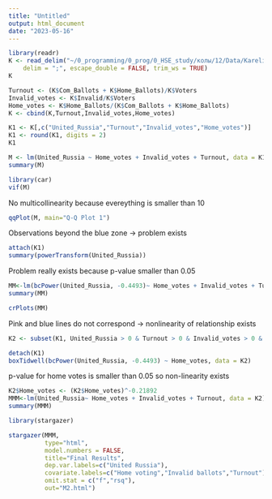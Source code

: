 ```yaml
---
title: "Untitled"
output: html_document
date: "2023-05-16"
---
```


```r
library(readr)
K <- read_delim("~/0_programming/0_prog/0_HSE_study/колы/12/Data/Karelia2016.csv", 
    delim = ";", escape_double = FALSE, trim_ws = TRUE)
K
```
```r
Turnout <- (K$Com_Ballots + K$Home_Ballots)/K$Voters
Invalid_votes <- K$Invalid/K$Voters
Home_votes <- K$Home_Ballots/(K$Com_Ballots + K$Home_Ballots)
K <- cbind(K,Turnout,Invalid_votes,Home_votes)
```
```r
K1 <- K[,c("United_Russia","Turnout","Invalid_votes","Home_votes")]
K1 <- round(K1, digits = 2)
K1
```
```r
M <- lm(United_Russia ~ Home_votes + Invalid_votes + Turnout, data = K1)
summary(M)
```

```r
library(car)
vif(M)
```
No multicollinearity because evereything is smaller than 10

```r
qqPlot(M, main="Q-Q Plot 1")
```
Observations beyond the blue zone -> problem exists

```r
attach(K1)
summary(powerTransform(United_Russia))
```

Problem really exists because p-value smaller than 0.05

```r
MM<-lm(bcPower(United_Russia, -0.4493)~ Home_votes + Invalid_votes + Turnout, data = K1)
summary(MM)
```
```r
crPlots(MM)
```

Pink and blue lines do not correspond -> nonlinearity of relationship exists

```r
K2 <- subset(K1, United_Russia > 0 & Turnout > 0 & Invalid_votes > 0 & Home_votes > 0)
```

```r
detach(K1)
boxTidwell(bcPower(United_Russia, -0.4493) ~ Home_votes, data = K2)
```

p-value for home votes is smaller than 0.05 so non-linearity exists

```r
K2$Home_votes <- (K2$Home_votes)^-0.21892
MMM<-lm(United_Russia~ Home_votes + Invalid_votes + Turnout, data = K2)
summary(MMM)
```

```r
library(stargazer)

stargazer(MMM, 
          type="html",
          model.numbers = FALSE,
          title="Final Results",
          dep.var.labels=c("United Russia"), 
          covariate.labels=c("Home voting","Invalid ballots","Turnout"),
          omit.stat = c("f","rsq"),
          out="M2.html") 
```

